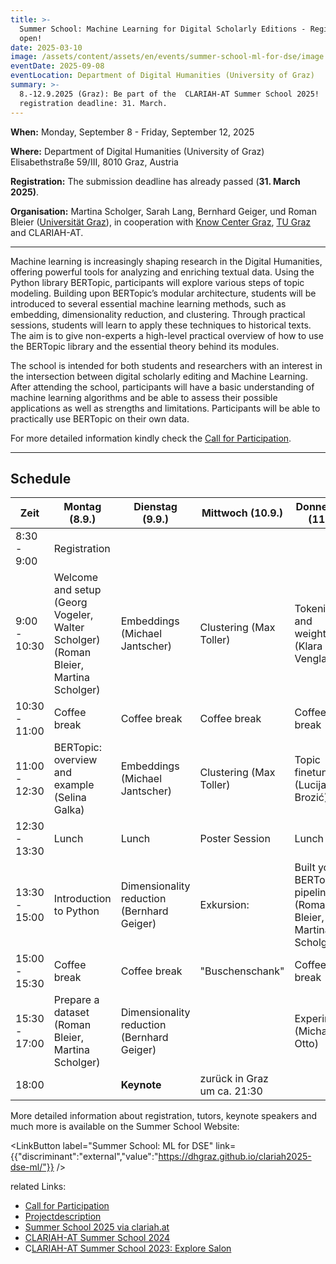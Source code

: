 ```yaml
---
title: >-
  Summer School: Machine Learning for Digital Scholarly Editions - Registration
  open!
date: 2025-03-10
image: /assets/content/assets/en/events/summer-school-ml-for-dse/image.png
eventDate: 2025-09-08
eventLocation: Department of Digital Humanities (University of Graz)
summary: >-
  8.-12.9.2025 (Graz): Be part of the  CLARIAH-AT Summer School 2025!
  registration deadline: 31. March.
---
```

**When:** Monday, September 8 - Friday, September 12, 2025

**Where:** Department of Digital Humanities (University of Graz)\
Elisabethstraße 59/III, 8010 Graz, Austria

**Registration:** The submission deadline has already passed (**31. March 2025)**.

**Organisation:** Martina Scholger, Sarah Lang, Bernhard Geiger, und Roman Bleier ([Universität Graz](https://digital-humanities.uni-graz.at/en)), in cooperation with [Know Center Graz](https://www.know-center.at/), [TU Graz](https://www.tugraz.at/home) and CLARIAH-AT.

---

Machine learning is increasingly shaping research in the Digital Humanities, offering powerful tools for analyzing and enriching textual data. Using the Python library BERTopic, participants will explore various steps of topic modeling. Building upon BERTopic’s modular architecture, students will be introduced to several essential machine learning methods, such as embedding, dimensionality reduction, and clustering. Through practical sessions, students will learn to apply these techniques to historical texts. The aim is to give non-experts a high-level practical overview of how to use the BERTopic library and the essential theory behind its modules.

The school is intended for both students and researchers with an interest in the intersection between digital scholarly editing and Machine Learning. After attending the school, participants will have a basic understanding of machine learning algorithms and be able to assess their possible applications as well as strengths and limitations. Participants will be able to practically use BERTopic on their own data. 

For more detailed information kindly check the [Call for Participation](https://clariah.at/en/news/cfp-summerschool2025/).&#x20;

---

## Schedule

| Zeit          | Montag (8.9.)                                                                       | Dienstag (9.9.)                            | Mittwoch (10.9.)            | Donnerstag (11.9.)                                            | Freitag (12.9.)                               |
| ------------- | ----------------------------------------------------------------------------------- | ------------------------------------------ | --------------------------- | ------------------------------------------------------------- | --------------------------------------------- |
| 8:30 - 9:00   | Registration                                                                        |                                            |                             |                                                               |                                               |
| 9:00 - 10:30  | Welcome and setup (Georg Vogeler, Walter Scholger) (Roman Bleier, Martina Scholger) | Embeddings (Michael Jantscher)             | Clustering (Max Toller)     | Tokenization and weighting (Klara Venglarova)                 | Experiments                                   |
| 10:30 - 11:00 | Coffee break                                                                        | Coffee break                               | Coffee break                | Coffee break                                                  | Coffee break                                  |
| 11:00 - 12:30 | BERTopic: overview and example (Selina Galka)                                       | Embeddings (Michael Jantscher)             | Clustering (Max Toller)     | Topic finetuning (Lucija Brozić)                              | Machine learning and DSE wrap up (Sarah Lang) |
| 12:30 - 13:30 | Lunch                                                                               | Lunch                                      | Poster Session              | Lunch                                                         | Lunch                                         |
| 13:30 - 15:00 | Introduction to Python                                                              | Dimensionality reduction (Bernhard Geiger) | Exkursion:                  | Built your BERTopic pipeline (Roman Bleier, Martina Scholger) | **Keynote Ulrike Henny-Krahmer** (online)     |
| 15:00 - 15:30 | Coffee break                                                                        | Coffee break                               | "Buschenschank"             | Coffee break                                                  | Goodbye coffee                                |
| 15:30 - 17:00 | Prepare a dataset (Roman Bleier, Martina Scholger)                                  | Dimensionality reduction (Bernhard Geiger) |                             | Experiments (Michael Otto)                                    |                                               |
| 18:00         |                                                                                     | **Keynote**                                | zurück in Graz um ca. 21:30 |                                                               |                                               |



More detailed information about registration, tutors, keynote speakers and much more is available on the Summer School Website:&#x20;

<LinkButton label="Summer School: ML for DSE" link={{"discriminant":"external","value":"https://dhgraz.github.io/clariah2025-dse-ml/"}} />

related Links:

* [Call for Participation](https://clariah.at/en/news/cfp-summerschool2025/)
* [Projectdescription](https://clariah.at/en/projects/summer-school-ml-for-digital-editions/)
* [Summer School 2025 via clariah.at](/summerschool2025)
* [CLARIAH-AT Summer School 2024](https://clariah.at/en/summerschool2024/)
* C[LARIAH-AT Summer School 2023: Explore Salon](/exploresalon2023)
